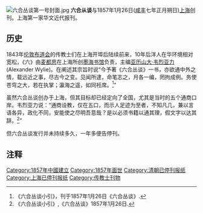 [[File:六合丛谈第一号封面.jpg|thumb]]
'''六合从谈'''与1857年1月26日([[咸丰_(年号)|咸丰]]七年正月朔日)[[上海|上海]]创刊。上海第一家华文近代报刊。

==历史==
1843年[[伦敦布道会|伦敦布道会]]的传教士们在上海开埠后陆续前来，10年后洋人在华环境相对宽松，《六》由[[麦都思|麦都思]]在上海所创[[墨海书馆|墨海书馆]]负责，主编[[亚历山大·韦烈亚力|亚历山大·韦烈亚力]](Alexander Wylie)。在阐述其宗旨时说“今予著《六合丛谈》一书，亦欲通中外之情，载远近之事，尽古今之变。见闻所逮，命笔志之，月各一编，罔拘成例。务使苍穹之大，若在执掌；瀛海之遥，如同衽席。<ref>《六合丛谈小引》，刊于1857年1月26日《六合丛谈》.</ref>”

虽然六合丛谈创办于上海，但其目标却已经定向了全国，尤其是当时的五个通商口岸。韦烈亚力说：“通商设教，仅在五口，而示人足迹为至者，不知凡几，兼以言语各异，政化不同，安能使之尽明吾意哉？是以必须书籍以通其理，假文字以达其辞。<ref>《六合丛谈小引》,《六合丛谈》1857年1月26日.</ref>”

但六合丛谈发行并未持续多久，一年多便告停刊。
==注释==
<div class="references-small">
<references />
</div>

[[Category:1857年中國建立|Category:1857年中國建立]]
[[Category:1857年面世|Category:1857年面世]]
[[Category:清朝已停刊报纸|Category:清朝已停刊报纸]]
[[Category:上海已停刊报纸|Category:上海已停刊报纸]]
[[Category:传教士刊物|Category:传教士刊物]]